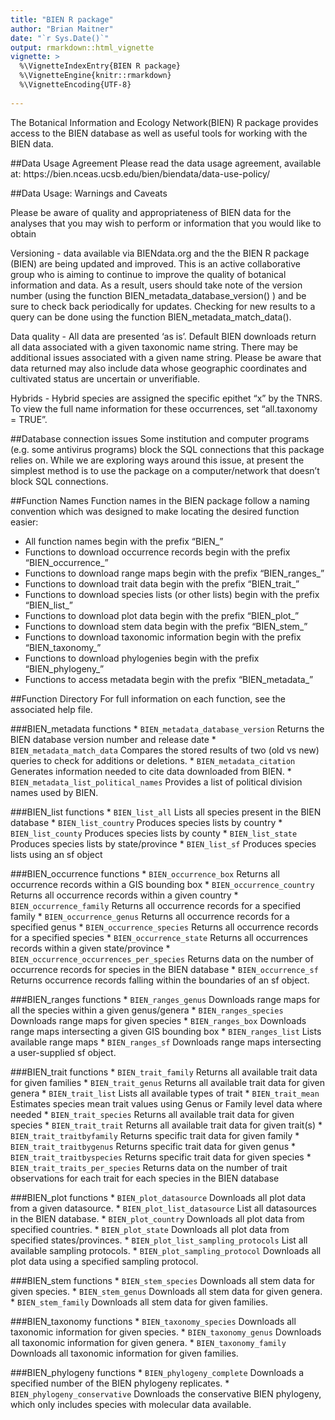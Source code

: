 ```yaml
---
title: "BIEN R package"
author: "Brian Maitner"
date: "`r Sys.Date()`"
output: rmarkdown::html_vignette
vignette: >
  %\VignetteIndexEntry{BIEN R package}
  %\VignetteEngine{knitr::rmarkdown}
  %\VignetteEncoding{UTF-8}
  
---
```


The Botanical Information and Ecology Network(BIEN) R package provides access to the BIEN database as well as useful tools for working with the BIEN data.

##Data Usage Agreement
Please read the data usage agreement, available at: https://bien.nceas.ucsb.edu/bien/biendata/data-use-policy/

##Data Usage: Warnings and Caveats

Please be aware of quality and appropriateness of BIEN data for the analyses that you may wish to perform or information that you would like to obtain

Versioning - data available via BIENdata.org and the the BIEN R package (BIEN) are being updated and improved. This is an active collaborative group who is aiming to continue to improve the quality of botanical information and data. As a result, users should take note of the version number (using the function BIEN_metadata_database_version() ) and be sure to check back periodically for updates.  Checking for new results to a query can be done using the function BIEN_metadata_match_data(). 

Data quality - All data are presented ‘as is’.  Default BIEN downloads return all data associated with a given taxonomic name string. There may be additional issues associated with a given name string. Please be aware that data returned may also include data whose geographic coordinates and cultivated status are uncertain or unverifiable. 

Hybrids - Hybrid species are assigned the specific epithet "x" by the TNRS.  To view the full name information for these occurrences, set "all.taxonomy = TRUE".

##Database connection issues
Some institution and computer programs (e.g. some antivirus programs) block the SQL connections that this package relies on.  While we are exploring ways around this issue, at present the simplest method is to use the package on a computer/network that doesn't block SQL connections.


##Function Names
Function names in the BIEN package follow a naming convention which was designed to make locating the desired function easier:

* All function names begin with the prefix "BIEN_"
* Functions to download occurrence records begin with the prefix "BIEN_occurrence_"
* Functions to download range maps begin with the prefix "BIEN_ranges_"
* Functions to download trait data begin with the prefix "BIEN_trait_"
* Functions to download species lists (or other lists) begin with the prefix "BIEN_list_"
* Functions to download plot data begin with the prefix "BIEN_plot_"
* Functions to download stem data begin with the prefix "BIEN_stem_"
* Functions to download taxonomic information begin with the prefix "BIEN_taxonomy_"
* Functions to download phylogenies begin with the prefix "BIEN_phylogeny_"
* Functions to access metadata begin with the prefix "BIEN_metadata_"

##Function Directory
For full information on each function, see the associated help file.

###BIEN_metadata functions
* `BIEN_metadata_database_version` Returns the BIEN database version number and release date
* `BIEN_metadata_match_data` Compares the stored results of two (old vs new) queries to check for additions or deletions.
* `BIEN_metadata_citation` Generates information needed to cite data downloaded from BIEN.
* `BIEN_metadata_list_political_names` Provides a list of political division names used by BIEN.

###BIEN_list functions
* `BIEN_list_all` Lists all species present in the BIEN database
* `BIEN_list_country` Produces species lists by country
* `BIEN_list_county` Produces species lists by county
* `BIEN_list_state` Produces species lists by state/province
* `BIEN_list_sf` Produces species lists using an sf object

###BIEN_occurrence functions
* `BIEN_occurrence_box`  Returns all occurrence records within a GIS bounding box 
* `BIEN_occurrence_country` Returns all occurrence records within a given country
* `BIEN_occurrence_family` Returns all occurrence records for a specified family
* `BIEN_occurrence_genus` Returns all occurrence records for a specified genus
* `BIEN_occurrence_species` Returns all occurrence records for a specified species
* `BIEN_occurrence_state` Returns all occurrences records within a given state/province
* `BIEN_occurrence_occurrences_per_species` Returns data on the number of occurrence records for species in the BIEN database
* `BIEN_occurrence_sf` Returns occurrence records falling within the boundaries of an sf object.

###BIEN_ranges functions
* `BIEN_ranges_genus` Downloads range maps for all the species within a given genus/genera
* `BIEN_ranges_species` Downloads range maps for given species
* `BIEN_ranges_box` Downloads range maps intersecting a given GIS bounding box
* `BIEN_ranges_list` Lists available range maps
* `BIEN_ranges_sf` Downloads range maps intersecting a user-supplied sf object.

###BIEN_trait functions
* `BIEN_trait_family` Returns all available trait data for given families
* `BIEN_trait_genus` Returns all available trait data for given genera
* `BIEN_trait_list` Lists all available types of trait
* `BIEN_trait_mean` Estimates species mean trait values using Genus or Family level data where needed
* `BIEN_trait_species` Returns all available trait data for given species
* `BIEN_trait_trait` Returns all available trait data for given trait(s)
* `BIEN_trait_traitbyfamily` Returns specific trait data for given family
* `BIEN_trait_traitbygenus` Returns specific trait data for given genus
* `BIEN_trait_traitbyspecies` Returns specific trait data for given species
* `BIEN_trait_traits_per_species` Returns data on the number of trait observations for each trait for each species in the BIEN database

###BIEN_plot functions
* `BIEN_plot_datasource` Downloads all plot data from a given datasource.
* `BIEN_plot_list_datasource` List all datasources in the BIEN database.
* `BIEN_plot_country` Downloads all plot data from specified countries.
* `BIEN_plot_state` Downloads all plot data from specified states/provinces.
* `BIEN_plot_list_sampling_protocols` List all available sampling protocols.
* `BIEN_plot_sampling_protocol` Downloads all plot data using a specified sampling protocol.

###BIEN_stem functions
* `BIEN_stem_species` Downloads all stem data for given species.
* `BIEN_stem_genus` Downloads all stem data for given genera.
* `BIEN_stem_family` Downloads all stem data for given families.

###BIEN_taxonomy functions
* `BIEN_taxonomy_species` Downloads all taxonomic information for given species.
* `BIEN_taxonomy_genus` Downloads all taxonomic information for given genera.
* `BIEN_taxonomy_family` Downloads all taxonomic information for given families.

###BIEN_phylogeny functions
* `BIEN_phylogeny_complete` Downloads a specified number of the BIEN phylogeny replicates.
* `BIEN_phylogeny_conservative` Downloads the conservative BIEN phylogeny, which only includes species with molecular data available.
